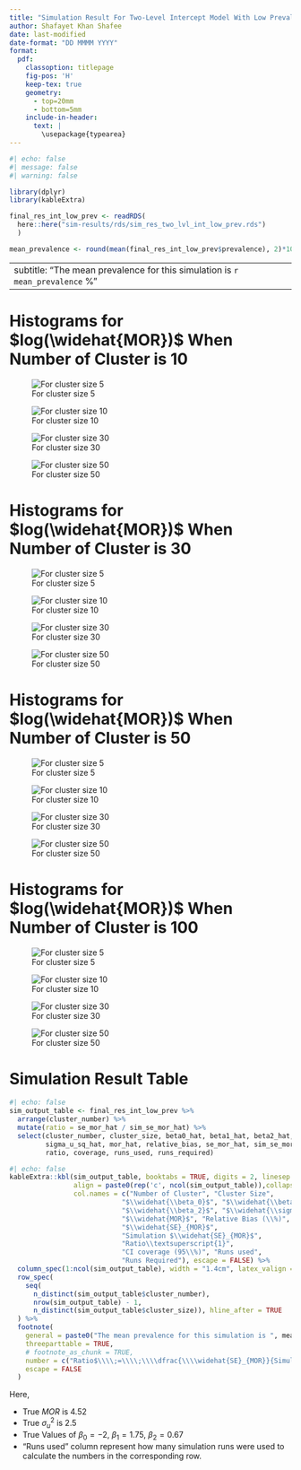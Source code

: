 ```yaml
---
title: "Simulation Result For Two-Level Intercept Model With Low Prevalence"
author: Shafayet Khan Shafee
date: last-modified
date-format: "DD MMMM YYYY"
format: 
  pdf:
    classoption: titlepage
    fig-pos: 'H'
    keep-tex: true
    geometry:
      - top=20mm
      - bottom=5mm
    include-in-header:
      text: |
        \usepackage{typearea}
---
```


\newpage


```r
#| echo: false
#| message: false
#| warning: false

library(dplyr)
library(kableExtra)

final_res_int_low_prev <- readRDS(
  here::here("sim-results/rds/sim_res_two_lvl_int_low_prev.rds")
  )

mean_prevalence <- round(mean(final_res_int_low_prev$prevalence), 2)*100
```


---
subtitle: "The mean prevalence for this simulation is `r mean_prevalence` %"
---

# Histograms for $log(\widehat{MOR})$ When Number of Cluster is 10

\vspace{5mm}

::: {layout="[[50, 50], [-20], [50,50]]"}

![For cluster size 5](../../plots/two-lvl-ran-int/low-prev/hist_10_5_two_lvl_low_prev.png){#m10n5}

![For cluster size 10](../../plots/two-lvl-ran-int/low-prev/hist_10_10_two_lvl_low_prev.png){#m10n10}

![For cluster size 30](../../plots/two-lvl-ran-int/low-prev/hist_10_30_two_lvl_low_prev.png){#m10n30}


![For cluster size 50](../../plots/two-lvl-ran-int/low-prev/hist_10_50_two_lvl_low_prev.png){#m10n50}

:::

\newpage

<!-- --------------------------------------------------------------------------- -->
<!-- --------------------------------------------------------------------------- -->
<!-- --------------------------------------------------------------------------- -->


# Histograms for $log(\widehat{MOR})$ When Number of Cluster is 30

\vspace{5mm}

::: {layout="[[50, 50], [-20], [50,50]]"}

![For cluster size 5](../../plots/two-lvl-ran-int/low-prev/hist_30_5_two_lvl_low_prev.png){#m30n5}

![For cluster size 10](../../plots/two-lvl-ran-int/low-prev/hist_30_10_two_lvl_low_prev.png){#m30n10}

![For cluster size 30](../../plots/two-lvl-ran-int/low-prev/hist_30_30_two_lvl_low_prev.png){#m30n30}


![For cluster size 50](../../plots/two-lvl-ran-int/low-prev/hist_30_50_two_lvl_low_prev.png){#m30n50}

:::

\newpage

<!-- --------------------------------------------------------------------------- -->
<!-- --------------------------------------------------------------------------- -->
<!-- --------------------------------------------------------------------------- -->


# Histograms for $log(\widehat{MOR})$ When Number of Cluster is 50

\vspace{5mm}

::: {layout="[[50, 50], [-20], [50,50]]"}

![For cluster size 5](../../plots/two-lvl-ran-int/low-prev/hist_50_5_two_lvl_low_prev.png){#m50n5}

![For cluster size 10](../../plots/two-lvl-ran-int/low-prev/hist_50_10_two_lvl_low_prev.png){#m50n10}

![For cluster size 30](../../plots/two-lvl-ran-int/low-prev/hist_50_30_two_lvl_low_prev.png){#m50n30}



![For cluster size 50](../../plots/two-lvl-ran-int/low-prev/hist_50_50_two_lvl_low_prev.png){#m50n50}

:::

\newpage

<!-- --------------------------------------------------------------------------- -->
<!-- --------------------------------------------------------------------------- -->
<!-- --------------------------------------------------------------------------- -->


# Histograms for $log(\widehat{MOR})$ When Number of Cluster is 100

\vspace{5mm}

::: {layout="[[50, 50], [-20], [50,50]]"}

![For cluster size 5](../../plots/two-lvl-ran-int/low-prev/hist_100_5_two_lvl_low_prev.png){#m100n5}

![For cluster size 10](../../plots/two-lvl-ran-int/low-prev/hist_100_10_two_lvl_low_prev.png){#m100n10}

![For cluster size 30](../../plots/two-lvl-ran-int/low-prev/hist_100_30_two_lvl_low_prev.png){#m100n30}


![For cluster size 50](../../plots/two-lvl-ran-int/low-prev/hist_100_50_two_lvl_low_prev.png){#m100n50}

:::


<!-- --------------------------------------------------------------------------- -->
<!-- --------------------------------------------------------------------------- -->
<!-- --------------------------------------------------------------------------- -->

\newpage

\KOMAoptions{usegeometry,paper=landscape,pagesize}
\recalctypearea
\newgeometry{right=10mm,left=10mm}

# Simulation Result Table


```r
#| echo: false
sim_output_table <- final_res_int_low_prev %>% 
  arrange(cluster_number) %>% 
  mutate(ratio = se_mor_hat / sim_se_mor_hat) %>% 
  select(cluster_number, cluster_size, beta0_hat, beta1_hat, beta2_hat, 
         sigma_u_sq_hat, mor_hat, relative_bias, se_mor_hat, sim_se_mor_hat, 
         ratio, coverage, runs_used, runs_required)
```


\begingroup
<!-- \setlength{\LTleft}{0pt minus 5000pt} -->
<!-- \setlength{\LTright}{0pt minus 5000pt} -->
\fontsize{10pt}{14pt}\selectfont
\addtolength{\tabcolsep}{0.2pt}


```r
#| echo: false
kableExtra::kbl(sim_output_table, booktabs = TRUE, digits = 2, linesep = "",
                align = paste0(rep('c', ncol(sim_output_table)),collapse = ""),
                col.names = c("Number of Cluster", "Cluster Size",
                            "$\\widehat{\\beta_0}$", "$\\widehat{\\beta_1}$", 
                            "$\\widehat{\\beta_2}$", "$\\widehat{\\sigma_u^2}$",
                            "$\\widehat{MOR}$", "Relative Bias (\\%)",
                            "$\\widehat{SE}_{MOR}$", 
                            "Simulation $\\widehat{SE}_{MOR}$", 
                            "Ratio\\textsuperscript{1}",
                            "CI coverage (95\\%)", "Runs used",
                            "Runs Required"), escape = FALSE) %>% 
  column_spec(1:ncol(sim_output_table), width = "1.4cm", latex_valign = "m") %>% 
  row_spec(
    seq(
      n_distinct(sim_output_table$cluster_number), 
      nrow(sim_output_table) - 1, 
      n_distinct(sim_output_table$cluster_size)), hline_after = TRUE
  ) %>% 
  footnote(
    general = paste0("The mean prevalence for this simulation is ", mean_prevalence, "\\\\%"),
    threeparttable = TRUE,
    # footnote_as_chunk = TRUE,
    number = c("Ratio$\\\\;=\\\\;\\\\dfrac{\\\\widehat{SE}_{MOR}}{Simulation\\\\;\\\\widehat{SE}_{MOR}}$"), 
    escape = FALSE
  )

```


\endgroup

\vspace{10mm}

\newpage

Here,

- True $MOR$ is 4.52
- True $\sigma^2_u$ is 2.5
- True Values of $\beta_0 = -2$, $\beta_1 = 1.75$, $\beta_2 = 0.67$ 
- "Runs used" column represent how many simulation runs were used to calculate the numbers in the corresponding row.

